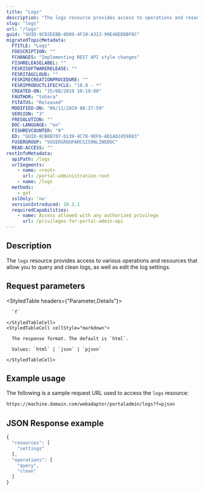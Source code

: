 ```yaml
---
title: "Logs"
description: "The logs resource provides access to operations and resources for your portal's logs."
slug: "logs"
url: "/logs"
guid: "GUID-9CD2EEBB-0D09-4F20-A323-99E40ED8BF0C"
migratedTopicMetadata:
  FTITLE: "Logs"
  FDESCRIPTION: ""
  FCHANGES: "Implementing REST API style changes"
  FISHRELEASELABEL: ""
  FESRISOFTWARERELEASE: ""
  FESRITAGCLOUD: ""
  FESRIRECREATIONPROCEDURE: ""
  FESRIPRODUCTLIFECYCLE: "10.8 - *"
  CREATED-ON: "15/08/2019 10:19:00"
  FAUTHOR: "tohara"
  FSTATUS: "Released"
  MODIFIED-ON: "06/11/2019 00:37:59"
  VERSION: "3"
  FRESOLUTION: ""
  DOC-LANGUAGE: "en"
  FISHREVCOUNTER: "9"
  ED: "GUID-8CB6B787-D139-4C78-9EF6-AD1AD2459883"
  FUSERGROUP: "VUSERGROUPARCGISONLINEDOC"
  READ-ACCESS: ""
restInfoMetadata:
  apiPath: /logs
  urlSegments:
    - name: <root>
      url: /portal-administration-root
    - name: /logs
  methods:
    - get
  sslOnly: 'no'
  versionIntroduced: 10.3.1
  requiredCapabilities:
    - name: Access allowed with any authorized privilege
      url: /privileges-for-portal-admin-api
---
```


## Description

The `logs` resource provides access to various operations and resources that allow you to query and clean logs, as well as edit the log settings.

##  Request parameters

<StyledTable headers={"Parameter,Details"}>
  <StyledTableRow>
    <StyledTableCell cellStyle="markdown">

      `f` 

    </StyledTableCell>
    <StyledTableCell cellStyle="markdown">

      The response format. The default is `html`.

      Values: `html` | `json` | `pjson`

    </StyledTableCell>
  </StyledTableRow>
</StyledTable>


## Example usage

The following is a sample request URL used to access the `logs` resource:

```markdown
https://machine.domain.com/webadaptor/portaladmin/logs?f=pjson
```

## JSON Response example

```javascript
{
  "resources": [
    "settings"
  ],
  "operations": [
    "query",
    "clean"
  ]
}
```